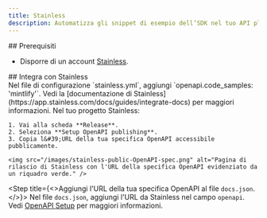 ```yaml
---
title: Stainless
description: Automatizza gli snippet di esempio dell’SDK nel tuo API playground
---
```


<div id="prerequisites">
  ## Prerequisiti
</div>

* Disporre di un account [Stainless](https://app.stainless.com).

<div id="integrate-with-stainless">
  ## Integra con Stainless
</div>

<Steps>
  <Step title="Configura la decorazione OpenAPI in Stainless.">
    Nel file di configurazione `stainless.yml`, aggiungi `openapi.code_samples: 'mintlify'`. Vedi la [documentazione di Stainless](https://app.stainless.com/docs/guides/integrate-docs) per maggiori informazioni.
  </Step>

  <Step title="Pubblica l'URL della tua specifica OpenAPI.">
    Nel tuo progetto Stainless:

    1. Vai alla scheda **Release**.
    2. Seleziona **Setup OpenAPI publishing**.
    3. Copia l&#39;URL della tua specifica OpenAPI accessibile pubblicamente.

    <img src="/images/stainless-public-OpenAPI-spec.png" alt="Pagina di rilascio di Stainless con l'URL della specifica OpenAPI evidenziato da un riquadro verde." />
  </Step>

  <Step title={<>Aggiungi l'URL della tua specifica OpenAPI al file <code>docs.json</code>.</>}>
    Nel file `docs.json`, aggiungi l&#39;URL da Stainless nel campo `openapi`. Vedi [OpenAPI Setup](/it/api-playground/openapi-setup) per maggiori informazioni.
  </Step>
</Steps>